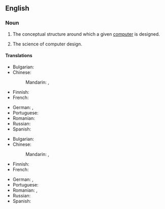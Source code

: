==English==

===Noun===
{{en-noun|~}}

# {{lb|en|computer hardware}} The conceptual structure around which a given [[computer]] is designed.
# {{lb|en|computer hardware}} The science of computer design.

====Translations====
{{trans-top|conceptual structure}}
* Bulgarian: {{t|bg|компю́търна архитекту́ра|f}}
* Chinese:
*: Mandarin: {{t|cmn|計算機系統結構}}, {{t|cmn|计算机系统结构|tr=jìsuànjī xìtǒng jiégòu}}
* Finnish: {{t+|fi|tietokonearkkitehtuuri}}
* French: {{t+|fr|architecture des ordinateurs|f}}
{{trans-mid}}
* German: {{t|de|Computerarchitektur|f}}, {{t|de|Rechnerarchitektur|f}}
* Portuguese: {{t+|pt|arquitetura|f}}
* Romanian: {{t|ro|arhitectură de calculator|f}}
* Russian: {{t-needed|ru}}
* Spanish: {{t-needed|es}}
{{trans-bottom}}

{{trans-top|science}}
* Bulgarian: {{t|bg|компю́търна архитекту́ра|f}}
* Chinese:
*: Mandarin: {{t|cmn|計算機系統結構}}, {{t|cmn|计算机系统结构|tr=jìsuànjī xìtǒngjiégòu}}
* Finnish: {{t+|fi|tietokonearkkitehtuuri}}
* French: {{t+|fr|architecture des ordinateurs|f}}
{{trans-mid}}
* German: {{t|de|Computerarchitektur|f}}, {{t|de|Rechnerarchitektur|f}}
* Portuguese: {{t|pt|arquitetura de computadores|f}}
* Romanian: {{t|ro|arhitectură de calculator|f}}, {{t|ro|arhitectură calculatoarelor|f}}
* Russian: {{t-needed|ru}}
* Spanish: {{t-needed|es}}
{{trans-bottom}}